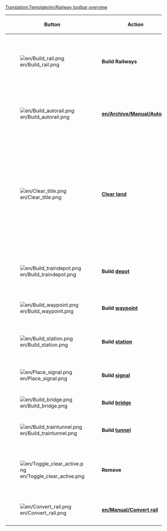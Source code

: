 <noinclude>[[Translation:Template/en/Railway toolbar overview]]</noinclude><noinclude></noinclude>
{|{{en/Wikitable}}
|- style="background:#efefef"
!width='100' |Button
!width='150' |Action
!Shortcut
!Description

|-
|[[File:en/Build rail.png]]
|'''Build Railways'''
|1,2,3,4
|Builds track(s) in the selected direction, you can click and drag for non-diagonal tracks. Not as efficient as [[en/Archive/Manual/Autorail]] tool, though.

|-
|[[File:en/Build autorail.png]]
|'''[[en/Archive/Manual/Autorail]]'''
|A or 5
|A very efficient tool to build tracks in any direction (while might be difficult to use at first). If used with Ctrl key pressed, easily removes tracks.

|-
|[[File:en/Clear title.png]]
|'''[[en/Manual/Landscaping|Clear land]]'''
|6
|The dynamite tool is used to clear squares of either your own track you've built wrong, or anything that's in your way (well, not anything). Be aware that clicking on [[en/Manual/Stations|station]] will remove the whole station when there are no trains on it. For one-by-one removing station bits use the remove [R] tool + Station [[File:en/Toggle clear active.png]]+[[File:en/Build station.png]].

|-
|[[File:en/Build traindepot.png]]
|'''Build [[en/Manual/Depots|depot]]'''
|7
|Opens the [[en/Manual/Depots|depot]] build window for you to select a [[en/Manual/Depots|depot]] direction to build and what direction it will be facing.

|-
|[[File:en/Build waypoint.png]]
|'''Build [[en/Manual/Waypoints|waypoint]]'''
|8
|Allows you to build a [[en/Manual/Waypoints]] on/over a rail track.

|-
|[[File:en/Build station.png]]
|'''Build [[en/Manual/Stations|station]]'''
|9
|Opens the [[en/Manual/Stations|station]] build window for you to select a [[en/Manual/Stations|station]] size and direction to build.

|-
|[[File:en/Place signal.png]]
|'''Build [[en/Manual/Signals|signal]]'''
|S
|Allows you to place various traffic [[en/Manual/Signals]] on the tracks

|-
|[[File:en/Build bridge.png]]
|'''Build [[en/Manual/Bridges|bridge]]'''
|B
|Allows you to build railway [[en/Manual/Bridges]]

|-
|[[File:en/Build traintunnel.png]]
|'''Build [[en/Manual/Tunnels|tunnel]]'''
|T
|Allows you to build underground [[en/Manual/Tunnels]]

|-
|[[File:en/Toggle clear active.png]]
|'''Remove'''
|R
|Click this after you have selected another tool to remove that item. For example you can remove signals from a rail or stations one by one.

|-
|[[File:en/Convert rail.png]]
|'''[[en/Manual/Convert rail]]'''
|C
|Converts Rails from one type to the currently selected type.

|}